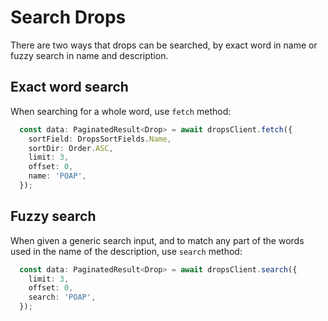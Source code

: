 # Search Drops

There are two ways that drops can be searched, by exact word in name or fuzzy
search in name and description.

## Exact word search

When searching for a whole word, use `fetch` method:

```typescript
  const data: PaginatedResult<Drop> = await dropsClient.fetch({
    sortField: DropsSortFields.Name,
    sortDir: Order.ASC,
    limit: 3,
    offset: 0,
    name: 'POAP',
  });
```

## Fuzzy search

When given a generic search input, and to match any part of the words used in
the name of the description, use `search` method:

```typescript
  const data: PaginatedResult<Drop> = await dropsClient.search({
    limit: 3,
    offset: 0,
    search: 'POAP',
  });
```
